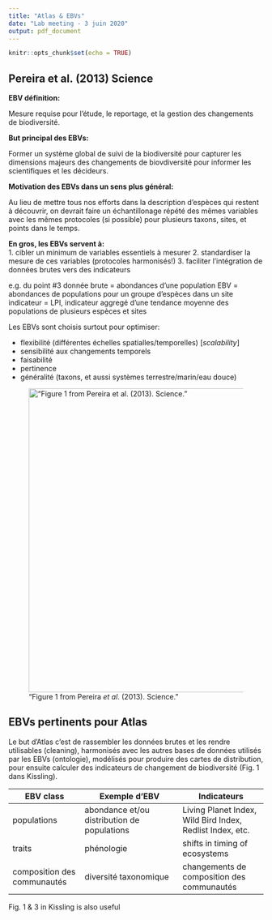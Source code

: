 ```yaml
---
title: "Atlas & EBVs"
date: "Lab meeting - 3 juin 2020"
output: pdf_document
---
```


```r
knitr::opts_chunk$set(echo = TRUE)
```

## Pereira et al. (2013) Science

**EBV définition:**  

Mesure requise pour l'étude, le reportage, et la gestion des changements de biodiversité.  
  
  
**But principal des EBVs:**  

Former un système global de suivi de la biodiversité pour capturer les dimensions majeurs des changements de biovdiversité pour informer les scientifiques et les décideurs.  
  
  
**Motivation des EBVs dans un sens plus général:**  

Au lieu de mettre tous nos efforts dans la description d'espèces qui restent à découvrir, on devrait faire un échantillonage répété des mêmes variables avec les mêmes protocoles (si possible) pour plusieurs taxons, sites, et points dans le temps.
  
  
**En gros, les EBVs servent à:**  
1. cibler un minimum de variables essentiels à mesurer 
2. standardiser la mesure de ces variables (protocoles harmonisés!)
3. faciliter l'intégration de données brutes vers des indicateurs  

e.g. du point #3
donnée brute = abondances d'une population
EBV = abondances de populations pour un groupe d'espèces dans un site
indicateur = LPI, indicateur aggregé d'une tendance moyenne des populations de plusieurs espèces et sites  
  
  
Les EBVs sont choisis surtout pour optimiser:     

* flexibilité (différentes échelles spatialles/temporelles) [*scalability*] 
* sensibilité aux changements temporels 
* faisabilité 
* pertinence 
* généralité (taxons, et aussi systèmes terrestre/marin/eau douce) 

!["Figure 1 from Pereira *et al*. (2013). Science."](Pereira2013-F1.jpg){width=600px}


## EBVs pertinents pour Atlas 

Le but d'Atlas c'est de rassembler les données brutes et les rendre utilisables (cleaning), harmonisés avec les autres bases de données utilisés par les EBVs (ontologie), modélisés pour produire des cartes de distribution, pour ensuite calculer des indicateurs de changement de biodiversité (Fig. 1 dans Kissling).


| EBV class | Exemple d'EBV | Indicateurs |
|-----------|---------------|-------------|
| populations | abondance et/ou distribution de populations | Living Planet Index, Wild Bird Index, Redlist Index, etc. |
| traits | phénologie | shifts in timing of ecosystems |
| composition des communautés | diversité taxonomique | changements de composition des communautés |


Fig. 1 & 3 in Kissling is also useful

